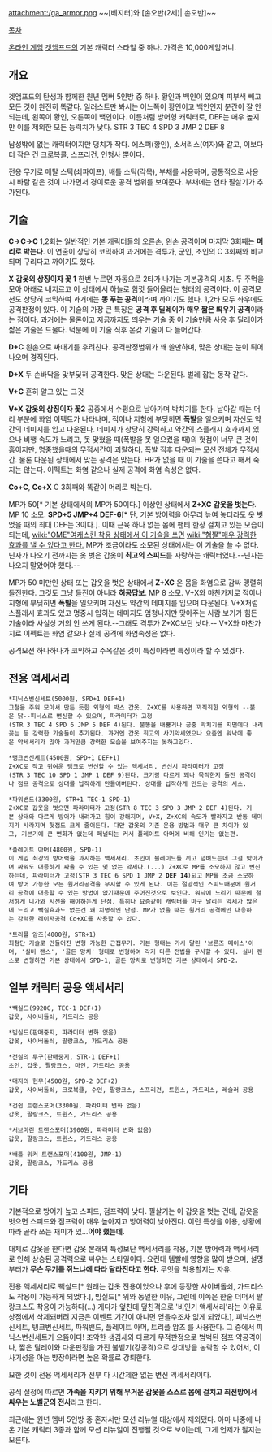 attachment:/ga_armor.png
~~[베지터]와 [손오반(2세)| 손오반]~~

[[목차]]

[[온라인 게임]] [[겟앰프드]]의 기본 캐릭터 스타일 중 하나. 가격은 10,000게임머니.

== 개요 ==
겟앰프드의 탄생과 함께한 원년 멤버 5인방 중 하나. 황인과 백인이 있으며 피부색 빼고 모든 것이 완전히 똑같다. 일러스트만 봐서는 어느쪽이 황인이고 백인인지 분간이 잘 안 되는데, 왼쪽이 황인, 오른쪽이 백인이다. 이름처럼 방어형 캐릭터로, DEF는 매우 높지만 이를 제외한 모든 능력치가 낮다.
STR 3 TEC 4 SPD 3 JMP 2 DEF 8

남성밖에 없는 캐릭터이지만 덩치가 작다. 에스퍼(황인), 소서리스(여자)와 같고, 이보다 더 작은 건 크로복클, 스프리건, 인형사 뿐이다.

전용 무기로 메탈 스틱(쇠파이프), 배틀 스틱(각목), 부채를 사용하며, 공통적으로 사용시 바람 같은 것이 나가면서 경이로운 공격 범위를 보여준다. 부채에는 연타 필살기가 추가된다.

== 기술 ==
'''C->C->C'''
1,2회는 일반적인 기본 캐릭터들의 오른손, 왼손 공격이며 마지막 3회째는 '''머리로 박는다'''. 이 연출이 상당히 코믹하여 과거에는 격투가, 군인, 초인의 C 3회째와 비교되며 구리다고 까이기도 했다.

'''X'''
'''갑옷의 상징이자 꽃 1'''
한번 누르면 자동으로 2타가 나가는 기본공격의 시초. 두 주먹을 모아 아래로 내지르고 이 상태에서 하늘로 힘껏 들어올리는 형태의 공격이다. 이 공격모션도 상당히 코믹하여 과거에는 '''똥 푸는 공격'''이라며 까이기도 했다. 1,2타 모두 좌우에도 공격판정이 있다. 이 기술의 가장 큰 특징은 '''공격 후 딜레이가 매우 짧은 띄우기 공격'''이라는 점이다. 과거에는 물론이고 지금까지도 띄우는 기술 중 이 기술만큼 사용 후 딜레이가 짧은 기술은 드물다. 덕분에 이 기술 직후 온갖 기술이 다 들어간다. 

'''D+C'''
왼손으로 싸대기를 후려친다. 공격판정범위가 꽤 쓸만하며, 맞은 상대는 눈이 튀어나오며 경직된다.

'''D+X'''
두 손바닥을 맞부딪혀 공격한다. 맞은 상대는 다운된다. 벌레 잡는 동작 같다.

'''V+C'''
흔히 알고 있는 그것

'''V+X'''
'''갑옷의 상징이자 꽃2'''
공중에서 수평으로 날아가며 박치기를 한다. 날아갈 때는 머리 부분에 화염 이펙트가 나타나며, 적이나 지형에 부딪히면 '''폭발'''을 일으키며 자신도 약간의 데미지를 입고 다운된다. 데미지가 상당히 강력하고 약간의 스플래시 효과까지 있으나 비행 속도가 느리고, 못 맞혔을 때(폭발을 못 일으켰을 때)의 헛점이 너무 큰 것이 흠이지만, 명중했을때의 무적시간이 괴랄하다. 폭발 직후 다운되는 모션 전체가 무적시간. 물론 다운된 상태에서 맞는 공격은 맞는다. HP가 없을 때 이 기술을 쓴다고 해서 죽지는 않는다. 이펙트는 화염 같으나 실제 공격에 화염 속성은 없다.

'''Co+C''', '''Co+X'''
C 3회째와 똑같이 머리로 박는다.

MP가 50[* 기본 상태에서의 MP가 50이다.] 이상인 상태에서 '''Z+XC'''
'''갑옷을 벗는다'''. MP 10 소모. '''SPD+5 JMP+4 DEF-6'''[* 단, 기본 방어력을 아무리 높여 놓더라도 옷 벗었을 때의 최대 DEF는 3이다.]. 이때 근육 하나 없는 몸에 팬티 한장 걸치고 있는 모습이 되는데, [[wiki:"OME"여캐스킨 착용 상태에서 이 기술을 쓰면]] [[wiki:"혐짤"매우 강력한 효과를 낼 수 있다고 한다.]] MP가 조금이라도 소모된 상태에서는 이 기술을 쓸 수 없다. 닌자가 나오기 전까지는 옷 벗은 갑옷이 '''최고의 스피드'''를 자랑하는 캐릭터였다.--닌자는 나오지 말았어야 했다.--

MP가 50 미만인 상태 또는 갑옷을 벗은 상태에서 '''Z+XC'''
온 몸을 화염으로 감싸 맹렬히 돌진한다. 그것도 그냥 돌진이 아니라 '''허공답보'''. MP 8 소모. V+X와 마찬가지로 적이나 지형에 부딪히면 '''폭발'''을 일으키며 자신도 약간의 데미지를 입으며 다운된다. V+X처럼 스플래시 효과도 있고 명중시 입히는 데미지도 엄청나지만 맞아주는 사람 보기가 힘든 기술이라 사실상 거의 안 쓰게 된다.--그래도 격투가 Z+XC보단 낫다.-- V+X와 마찬가지로 이펙트는 화염 같으나 실제 공격에 화염속성은 없다.

공격모션 하나하나가 코믹하고 주옥같은 것이 특징이라면 특징이라 할 수 있겠다.

== 전용 액세서리 ==
 *피닉스변신세트(5000원, SPD+1 DEF+1)
 고철을 주워 모아서 만든 듯한 외형의 박스 갑옷. Z+XC를 사용하면 꾀죄죄한 외형의 --붉은 닭--피닉스로 변신할 수 있으며, 파라미터가 고정(STR 3 TEC 4 SPD 6 JMP 5 DEF 4)된다. 불똥을 내뿜거나 공중 박치기를 지면에다 내리꽂는 등 강력한 기술들이 추가된다. 과거엔 갑옷 최고의 사기악세였으나 요즘엔 워낙에 좋은 악세서리가 많아 과거만큼 강력한 모습을 보여주지는 못하고있다.

 *탱크변신세트(4500원, SPD+1 DEF+1)
 Z+XC로 작고 귀여운 탱크로 변신할 수 있는 액세서리. 변신시 파라미터가 고정(STR 3 TEC 10 SPD 1 JMP 1 DEF 9)된다. 크기랑 다르게 꽤나 묵직한지 돌진 공격이나 점프 공격으로 상대를 납작하게 만들어버린다. 상대를 납작하게 만드는 공격의 시초.

 *파워밴드(3300원, STR+1 TEC-1 SPD-1)
 Z+XC로 갑옷을 벗으면 파라미터가 고정(STR 8 TEC 3 SPD 3 JMP 2 DEF 4)된다. 기본 상태와 다르게 방어가 내려가고 힘이 강해지며, V+X, Z+XC의 속도가 빨라지고 반동 데미지가 사라지며 헛점도 크게 줄어든다. 다만 갑옷의 기존 운용 방법과 매우 큰 차이가 있고, 기본기에 큰 변화가 없는데 페널티는 커서 플레이트 아머에 비해 인기는 없는편.

 *플레이트 아머(4800원, SPD-1)
 이 게임 최강의 방어력을 과시하는 액세서리. 초인이 블레이드를 끼고 덤벼드는데 그걸 맞아가며 싸워도 대등하게 싸울 수 있는 몇 없는 악세다.(...) Z+XC로 MP를 소모하지 않고 변신하는데, 파라미터가 고정(STR 3 TEC 6 SPD 1 JMP 2 '''DEF 14''')되고 MP를 조금 소모하여 방어 가능한 모든 원거리공격을 무시할 수 있게 된다. 이는 절망적인 스피드때문에 원거리 공격에 대응할 수 있는 방법이 없기때문에 주어진것으로 보인다. 워낙에 느리기 때문에 철저하게 니가와 시전을 해야하는게 단점. 특히나 요즘같이 캐릭터를 마구 날리는 악세가 많은데 느리고 빽실효과도 없는건 꽤 치명적인 단점. MP가 없을 때는 원거리 공격에만 대응하는 강력한 레이저공격 Co+XC를 사용할 수 있다.

 *트리플 암즈(4000원, STR+1)
 최첨단 기술로 만들어진 변형 가능한 근접무기. 기본 형태는 가시 달린 '브론즈 메이스'이며, '실버 랜스', '골든 망치' 형태로 변형하여 각기 다른 전법을 구사할 수 있다. 실버 랜스로 변형하면 기본 상태에서 SPD-1, 골든 망치로 변형하면 기본 상태에서 SPD-2.

== 일부 캐릭터 공용 액세서리 ==
 *빽실드(9920G, TEC-1 DEF+1)
 갑옷, 사이버돌쇠, 가드리스 공용

 *빔실드(판매중지, 파라미터 변화 없음)
 갑옷, 사이버돌쇠, 팔랑크스, 가드리스 공용

 *전설의 투구(판매중지, STR-1 DEF+1)
 초인, 갑옷, 팔랑크스, 마인, 가드리스 공용

 *대지의 현무(4500원, SPD-2 DEF+2)
 갑옷, 사이버돌쇠, 크로복클, 수인, 팔랑크스, 스프리건, 트윈스, 가드리스, 레슬러 공용

 *건쉽 트랜스포머(3300원, 파라미터 변화 없음)
 갑옷, 팔랑크스, 트윈스, 가드리스 공용

 *서브마린 트랜스포머(3900원, 파라미터 변화 없음)
 갑옷, 팔랑크스, 트윈스, 가드리스 공용

 *배틀 워커 트랜스포머(4100원, JMP-1)
 갑옷, 팔랑크스, 가드리스 공용

== 기타 ==
기본적으로 방어가 높고 스피드, 점프력이 낮다. 필살기는 이 갑옷을 벗는 건데, 갑옷을 벗으면 스피드와 점프력이 매우 높아지고 방어력이 낮아진다. 이런 특성을 이용, 상황에 따라 골라 쓰는 재미가 있…'''어야 했는데.'''

대체로 갑옷을 한다면 갑옷 본래의 특성보단 액세서리를 착용, 기본 방어력과 액세서리로 인해 상승된 공격력으로 싸우는 스타일이다. 요컨대 템빨에 영향을 많이 받으며, 설명부터가 '''무슨 무기를 쥐느냐에 따라 달라진다고 한다.''' 무엇을 착용할지는 자유.

전용 액세서리로 빽실드[* 원래는 갑옷 전용이었으나 후에 등장한 사이버돌쇠, 가드리스도 착용이 가능하게 되었다.], 빔실드[* 위와 동일한 이유, 그런데 이쪽은 한술 더떠서 팔랑크스도 착용이 가능하다(...) 게다가 엎친데 덮친격으로 '비인기 액세서리'라는 이유로 상점에서 삭제돼버려 지금은 이벤트 기간이 아니면 얻을수조차 없게 되었다.], 피닉스변신세트, 탱크변신세트, 파워밴드, 플레이트 아머, 트리플 암즈 를 사용한다. 그 중에서 피닉스변신세트가 으뜸이다! 조악한 생김새와 다르게 무적판정으로 범벅된 점프 약공격이나, 짧은 딜레이와 다운판정을 가진 불뱉기(강공격)으로 상대방을 농락할 수 있어서, 이 사기성을 아는 방장이라면 높은 확률로 강퇴한다.

묘한 것이 전용 액세서리가 전부 다 시간제한 없는 변신 액세서리이다.

공식 설정에 따르면 '''가족을 지키기 위해 무거운 갑옷을 스스로 몸에 걸치고 최전방에서 싸우는 노벨군의 전사'''라고 한다.

최근에는 원년 멤버 5인방 중 혼자서만 모션 리뉴얼 대상에서 제외됐다. 아마 나중에 나온 기본 캐릭터 3종과 함께 모션 리뉴얼이 진행될 것으로 보이는데, 그게 언제가 될지는 모른다.
